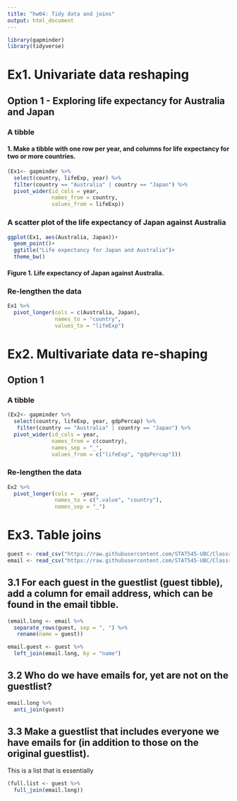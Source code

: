 ```yaml
---
title: "hw04: Tidy data and joins"
output: html_document
---
```


```r
library(gapminder)
library(tidyverse)
```


# Ex1. Univariate data reshaping
## Option 1 - Exploring life expectancy for Australia and Japan
### A tibble
#### 1. Make a tibble with one row per year, and columns for life expectancy for two or more countries.
<!-- Need to select and filter before widening the dataframe --> 
```r
(Ex1<- gapminder %>% 
  select(country, lifeExp, year) %>%
  filter(country == "Australia" | country == "Japan") %>%
  pivot_wider(id_cols = year,
              names_from = country,
              values_from = lifeExp))

```


### A scatter plot of the life expectancy of Japan against Australia
```r
ggplot(Ex1, aes(Australia, Japan))+
  geom_point()+
  ggtitle("Life expectancy for Japan and Australia")+
  theme_bw()
```
#### Figure 1. Life expectancy of Japan against Australia. 


### Re-lengthen the data
```r
Ex1 %>%
  pivot_longer(cols = c(Australia, Japan),
               names_to = "country",
               values_to = "lifeExp")
```


# Ex2. Multivariate data re-shaping
## Option 1
### A tibble
```r
(Ex2<- gapminder %>% 
  select(country, lifeExp, year, gdpPercap) %>%
   filter(country == "Australia" | country == "Japan") %>%
  pivot_wider(id_cols = year,
              names_from = c(country),
              names_sep = "_",
              values_from = c("lifeExp", "gdpPercap")))

```


### Re-lengthen the data
```r
Ex2 %>%
  pivot_longer(cols =  -year,
               names_to = c(".value", "country"),
               names_sep = "_")

```


# Ex3. Table joins
```r
guest <- read_csv("https://raw.githubusercontent.com/STAT545-UBC/Classroom/master/data/wedding/attend.csv")
email <- read_csv("https://raw.githubusercontent.com/STAT545-UBC/Classroom/master/data/wedding/emails.csv")
```
## 3.1 For each guest in the guestlist (guest tibble), add a column for email address, which can be found in the email tibble.
```r
(email.long <- email %>% 
  separate_rows(guest, sep = ", ") %>%
   rename(name = guest))

email.guest <- guest %>%
  left_join(email.long, by = "name")
```


## 3.2 Who do we have emails for, yet are not on the guestlist?
```r
email.long %>%
  anti_join(guest)
```


## 3.3 Make a guestlist that includes everyone we have emails for (in addition to those on the original guestlist).
This is a list that is essentially 
<!-- So here we want to drop the guests that we don't have e-mails for (from guest) and add the guests from ex 3.2. Get r
just justify whatever you do!  full join-->
```r
(full.list <- guest %>%
  full_join(email.long))
```

